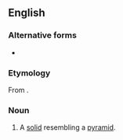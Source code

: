 ==English==

===Alternative forms===
* {{l|en|pyramoid}}

===Etymology===
From {{suffix|pyramid|oid|lang=en}}.

===Noun===
{{en-noun}}

# {{label|en|geometry}} A [[solid]] resembling a [[pyramid]].
#: {{rfquotek|Barlow}}
